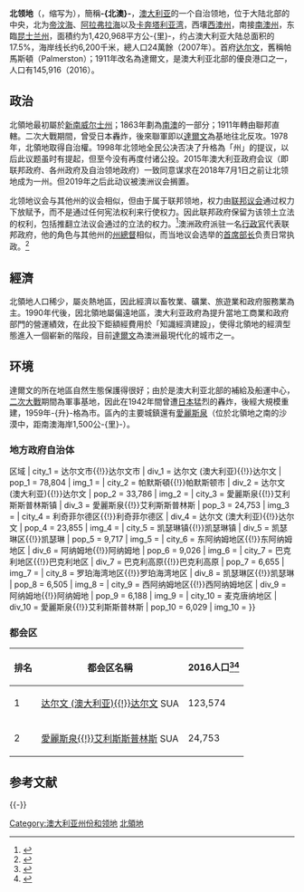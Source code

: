 {{noteTA
|G1=地名
|1=zh-hant:北領地; zh-hans:北领地
|2=zh-cn:澳大利亚;zh-tw:澳洲;zh-hk:澳洲
|3=zh:南澳大利亞州; zh-cn:南澳大利亚州; zh-tw:南澳州; zh-hk:南澳州; 
|4=zh:西澳大利亞州; zh-cn:西澳大利亚州; zh-tw:西澳州; zh-hk:西澳州;
|5=zh-cn:北澳大利亚;zh-hk:北澳; 
|6=zh-cn:中澳大利亚;zh-hk:中澳; 
}}
{{澳洲行政區
| 中文名稱 = nt
| 英文名稱 = Northern Territory
| 名稱 = 北領地
| 郵政簡稱 = NT
| 行政區別 = 联邦领地
| 旗 = Flag of the Northern Territory.svg
| 徽 = Northern_Territory_Coat_of_Arms.svg
| 地圖 = Northern Territory in Australia.svg
| 首府 = [[达尔文_(澳大利亚)|达尔文]]
| 長官類別 = 首席部长
| 長官 = [[迈克尔·贡纳|迈克尔·贡纳]]
| 長官政黨 = 澳大利亚工党
| 總督 = 湯姆·鮑林
| 生產總值 = $22,450<ref name=abs-gsp>{{cite web|url=http://www.abs.gov.au/AUSSTATS/abs@.nsf/allprimarymainfeatures/E6765105B38FFFC6CA2568A9001393ED?opendocument|title=5220.0 Australian National Accounts: State Accounts, 2014–15|publisher=[[Australian_Bureau_of_Statistics|Australian Bureau of Statistics]]|date=November 2015|accessdate=16 June 2016|archive-date=2016-06-17|archive-url=https://web.archive.org/web/20160617110448/http://www.abs.gov.au/AUSSTATS/abs@.nsf/allprimarymainfeatures/E6765105B38FFFC6CA2568A9001393ED?opendocument|dead-url=no}}</ref>
| 生產總值年度 = 2014-15年度
| 生產總值排名 = 第8
| 人均生產總值 = 92107
| 人均生產總值排名 = 第2
| 面積排名 = 第3
| 總面積 = 1420968
| 陸地面積 = 1349129
| 水上面積 = 71839
| 水上面積百分比 = 5.06
| 人口排名 = 第8
| 人口 = 246700<ref name=ABSPop>{{cite web|url=http://www.abs.gov.au/AUSSTATS/abs@.nsf/Lookup/3101.0Main+Features1Mar%202018|title=Australian Demographic Statistics, Mar 2018|date=20 September  2018|accessdate=13 October 2018|archive-date=2018-10-18|archive-url=https://web.archive.org/web/20181018170513/http://www.abs.gov.au/AUSSTATS/abs@.nsf/Lookup/3101.0Main+Features1Mar%202018|dead-url=no}} Estimated Resident Population 31 Mar 2018</ref>
| 人口年份 = 2018年3月
| 密度排名 = 全國第8
| 人口密度 = 0.18
| 最高點 = 錫爾山<small>海拔1,531米</small>|
| 最低點 = [[海平面|海平面]]|
| 時區 = [[UTC|UTC]]+9:30|
| 眾議院議席 = 2|
| 參議院議席 = 2|
| ISO碼 = AU-NT|
| 網址 = www.nt.gov.au|
}}
'''北领地'''（{{lang-en|Northern Territory}}，缩写为{{lang|en|NT}}），簡稱'''-{北澳}-'''，[[澳大利亚|澳大利亚]]的一个自治领地，位于大陆北部的中央，北为[[帝汶海|帝汶海]]、[[阿拉弗拉海|阿拉弗拉海]]以及[[卡奔塔利亚湾|卡奔塔利亚湾]]，西壤[[西澳州|西澳州]]，南接[[南澳州|南澳州]]，东臨[[昆士兰州|昆士兰州]]，面積约为1,420,968平方公-{里}-，约占澳大利亚大陆总面积的17.5%，海岸线长约6,200千米，總人口24萬餘（2007年）。首府[[达尔文_(澳大利亚)|达尔文]]，舊稱帕馬斯頓（Palmerston）；1911年改名為達爾文，是澳大利亚北部的優良港口之一，人口有145,916（2016）。

== 政治 ==
北領地最初屬於[[新南威尔士州|新南威尔士州]]；1863年劃為[[南澳大利亚州|南澳]]的一部分；1911年轉由聯邦直轄。二次大戰期間，曾受日本轟炸，後來聯軍即以[[达尔文_(澳大利亚)|達爾文]]為基地往北反攻。1978年，北領地取得自治權。1998年北领地全民公决否决了升格為「州」的提议，以后此议题虽时有提起，但至今没有再度付诸公投。2015年澳大利亚政府会议（即联邦政府、各州政府及自治领地政府）一致同意谋求在2018年7月1日之前让北领地成为一州。但2019年之后此动议被澳洲议会搁置。

北领地议会与其他州的议会相似，但由于属于联邦领地，权力由[[澳大利亚议会|联邦议会]]通过权力下放赋予，而不是通过任何宪法权利来行使权力。因此联邦政府保留为该领土立法的权利，包括推翻立法议会通过的立法的权力。<ref>{{cite web |title=Northern Territory (Self-Government) Act 1978 - SECT 32 Office of Administrator |url=http://www6.austlii.edu.au/cgi-bin/viewdoc/au/legis/cth/consol_act/nta1978425/s32.html |publisher=Australian Government |access-date=22 May 2019 |via=Austlii |archive-date=2022-04-16 |archive-url=https://web.archive.org/web/20220416174730/http://www6.austlii.edu.au/cgi-bin/viewdoc/au/legis/cth/consol_act/nta1978425/s32.html }}</ref>澳洲政府派驻一名[[行政官|行政官]]代表联邦政府，他的角色与其他州的[[州督|州總督]]相似，而当地议会选举的[[首席部长|首席部长]]负责日常执政。<ref>{{cite web |last1=Baker |first1=Karen |title=Title Honourable for Administrators of the Northern Territory |url=https://www.legislation.gov.au/Details/C2014G01261 |website=Federal Register of Legislation |publisher=Australian Government |access-date=22 May 2019 |date=30 July 2014 |archive-date=2022-05-04 |archive-url=https://web.archive.org/web/20220504030127/https://www.legislation.gov.au/Details/C2014G01261 }}</ref>

== 經濟 ==
北領地人口稀少，屬炎熱地區，因此經濟以畜牧業、礦業、旅遊業和政府服務業為主。1990年代後，因北領地屬偏遠地區，澳大利亚政府為提升當地工商業和政府部門的營運績效，在此投下鉅額經費用於「知識經濟建設」，使得北領地的經濟型態進入一個嶄新的階段，目前[[達爾文_(澳洲)|達爾文]]為澳洲最現代化的城市之一。

== 环境 ==
達爾文的所在地區自然生態保護得很好；由於是澳大利亚北部的補給及船運中心，[[二次大戰|二次大戰]]期間為軍事基地，因此在1942年間曾遭[[日本|日本]]猛烈的轟炸，後經大規模重建，1959年-{升}-格為市。區內的主要城鎮還有[[愛麗斯泉|愛麗斯泉]]（位於北領地之南的沙漠中，距南澳海岸1,500公-{里}-）。

===地方政府自治体===
{{Largest cities
| name = Largest cities
| country = 北领地
| kind = 地方政府自治体
| stat_ref = 来源：2016人口普查<ref>{{cite web |url=http://stat.data.abs.gov.au/Index.aspx?DataSetCode=ABS_ERP_LGA2018 |title=ERP by LGA (ASGS 2018), 2001 to 2018 – 100% data |website=Australian Bureau of Statistics |publisher=Australian Bureau of Statistics |accessdate=2019-09-21 |archive-date=2019-09-21 |archive-url=https://web.archive.org/web/20190921232406/http://stat.data.abs.gov.au/Index.aspx%3FDataSetCode%3DABS_ERP_LGA2018 |dead-url=no }}</ref>
| list_by_pop =
| class = nav
| div_name =
| div_link = 北領地地方政府區域{{!}}区域
| city_1 = 达尔文市{{!}}达尔文市
| div_1 = 达尔文 (澳大利亚){{!}}达尔文
| pop_1 = 78,804
| img_1 = 
| city_2 = 帕默斯頓{{!}}帕默斯顿市
| div_2 = 达尔文 (澳大利亚){{!}}达尔文
| pop_2 = 33,786
| img_2 = 
| city_3 = 愛麗斯泉{{!}}艾利斯斯普林斯镇
| div_3 = 愛麗斯泉{{!}}艾利斯斯普林斯
| pop_3 = 24,753
| img_3 = 
| city_4 = 利奇菲尔德区{{!}}利奇菲尔德区
| div_4 = 达尔文 (澳大利亚){{!}}达尔文
| pop_4 = 23,855
| img_4 = 
| city_5 = 凯瑟琳镇{{!}}凯瑟琳镇
| div_5 = 凯瑟琳区{{!}}凯瑟琳
| pop_5 = 9,717
| img_5 =
| city_6 = 东阿纳姆地区{{!}}东阿纳姆地区
| div_6 = 阿纳姆地{{!}}阿纳姆地
| pop_6 = 9,026
| img_6 =
| city_7 = 巴克利地区{{!}}巴克利地区
| div_7 = 巴克利高原{{!}}巴克利高原
| pop_7 = 6,655
| img_7 =
| city_8 = 罗珀海湾地区{{!}}罗珀海湾地区
| div_8 = 凯瑟琳区{{!}}凯瑟琳
| pop_8 = 6,505
| img_8 =
| city_9 = 西阿纳姆地区{{!}}西阿纳姆地区
| div_9 = 阿纳姆地{{!}}阿纳姆地
| pop_9 = 6,188
| img_9 =
| city_10 = 麦克唐纳地区
| div_10 = 愛麗斯泉{{!}}艾利斯斯普林斯
| pop_10 = 6,029
| img_10 =
}}

===都会区===
{| class="wikitable sortable"
! 排名
! 都会区名稱
! 2016人口<ref>{{cite web |url=https://blog.id.com.au/2016/population/population-trends/latest-population-figures-top-50-largest-cities-and-towns-in-australia/ |title=Latest population figures: Top 50 largest cities and towns in Australia in 2016 |website=.ID |publisher=Australian Bureau of Statistics |accessdate=2019-10-04 |archive-date=2019-08-16 |archive-url=https://web.archive.org/web/20190816120930/https://blog.id.com.au/2016/population/population-trends/latest-population-figures-top-50-largest-cities-and-towns-in-australia/ |dead-url=no }}</ref><ref>{{cite web |url=https://www.abs.gov.au/websitedbs/D3310114.nsf/Home/2016%20search%20by%20geography |title=Advanced search |website=Australian Bureau of Statistics |publisher=Australian Bureau of Statistics |accessdate=2019-10-04 |archive-date=2019-08-11 |archive-url=https://web.archive.org/web/20190811074107/https://www.abs.gov.au/websitedbs/D3310114.nsf/Home/2016%20search%20by%20geography |dead-url=no }}</ref>
|-
| 1 || [[达尔文_(澳大利亚){{!}}达尔文|达尔文 (澳大利亚){{!}}达尔文]] SUA || 123,574
|-
| 2 || [[愛麗斯泉{{!}}艾利斯斯普林斯|愛麗斯泉{{!}}艾利斯斯普林斯]] SUA || 24,753
|}


== 参考文献 ==
{{Reflist}}

{{-}}
{{Australia}}

[[Category:澳大利亚州份和领地|Category:澳大利亚州份和领地]]
[[Category:北領地|]]